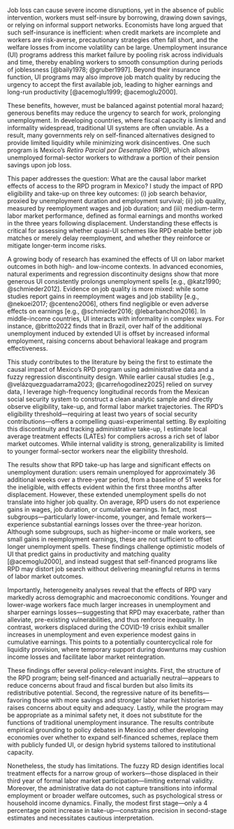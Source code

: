 
Job loss can cause severe income disruptions, yet in the absence of public intervention, workers must self-insure by borrowing, drawing down savings, or relying on informal support networks. Economists have long argued that such self-insurance is inefficient: when credit markets are incomplete and workers are risk-averse, precautionary strategies often fall short, and the welfare losses from income volatility can be large. Unemployment insurance (UI) programs address this market failure by pooling risk across individuals and time, thereby enabling workers to smooth consumption during periods of joblessness [@baily1978; @gruber1997]. Beyond their insurance function, UI programs may also improve job match quality by reducing the urgency to accept the first available job, leading to higher earnings and long-run productivity [@acemoglu1999; @acemoglu2000].

These benefits, however, must be balanced against potential moral hazard; generous benefits may reduce the urgency to search for work, prolonging unemployment. In developing countries, where fiscal capacity is limited and informality widespread, traditional UI systems are often unviable. As a result, many governments rely on self-financed alternatives designed to provide limited liquidity while minimizing work disincentives. One such program is Mexico’s *Retiro Parcial por Desempleo* (RPD), which allows unemployed formal-sector workers to withdraw a portion of their pension savings upon job loss.

This paper addresses the question: What are the causal labor market effects of access to the RPD program in Mexico? I study the impact of RPD eligibility and take-up on three key outcomes: (i) job search behavior, proxied by unemployment duration and employment survival; (ii) job quality, measured by reemployment wages and job duration; and (iii) medium-term labor market performance, defined as formal earnings and months worked in the three years following displacement. Understanding these effects is critical for assessing whether quasi-UI schemes like RPD enable better job matches or merely delay reemployment, and whether they reinforce or mitigate longer-term income risks.

A growing body of research has examined the effects of UI on labor market outcomes in both high- and low-income contexts. In advanced economies, natural experiments and regression discontinuity designs show that more generous UI consistently prolongs unemployment spells [e.g., @katz1990; @schmieder2012]. Evidence on job quality is more mixed: while some studies report gains in reemployment wages and job stability [e.g., @nekoei2017; @centeno2006], others find negligible or even adverse effects on earnings [e.g., @schmieder2016; @lebarbanchon2016]. In middle-income countries, UI interacts with informality in complex ways. For instance, @britto2022 finds that in Brazil, over half of the additional unemployment induced by extended UI is offset by increased informal employment, raising concerns about behavioral leakage and program effectiveness.

This study contributes to the literature by being the first to estimate the causal impact of Mexico’s RPD program using administrative data and a fuzzy regression discontinuity design. While earlier causal studies [e.g., @velázquezguadarrama2023; @carreñogodínez2025] relied on survey data, I leverage high-frequency longitudinal records from the Mexican social security system to construct a clean analytic sample and directly observe eligibility, take-up, and formal labor market trajectories. The RPD's eligibility threshold—requiring at least two years of social security contributions—offers a compelling quasi-experimental setting. By exploiting this discontinuity and tracking administrative take-up, I estimate local average treatment effects (LATEs) for compliers across a rich set of labor market outcomes. While internal validity is strong, generalizability is limited to younger formal-sector workers near the eligibility threshold.

The results show that RPD take-up has large and significant effects on unemployment duration: users remain unemployed for approximately 36 additional weeks over a three-year period, from a baseline of 51 weeks for the ineligible, with effects evident within the first three months after displacement. However, these extended unemployment spells do not translate into higher job quality. On average, RPD users do not experience gains in wages, job duration, or cumulative earnings. In fact, most subgroups—particularly lower-income, younger, and female workers—experience substantial earnings losses over the three-year horizon. Although some subgroups, such as higher-income or male workers, see small gains in reemployment earnings, these are not sufficient to offset longer unemployment spells. These findings challenge optimistic models of UI that predict gains in productivity and matching quality [@acemoglu2000], and instead suggest that self-financed programs like RPD may distort job search without delivering meaningful returns in terms of labor market outcomes.

Importantly, heterogeneity analyses reveal that the effects of RPD vary markedly across demographic and macroeconomic conditions. Younger and lower-wage workers face much larger increases in unemployment and sharper earnings losses—suggesting that RPD may exacerbate, rather than alleviate, pre-existing vulnerabilities, and thus renforce inequality. In contrast, workers displaced during the COVID-19 crisis exhibit smaller increases in unemployment and even experience modest gains in cumulative earnings. This points to a potentially countercyclical role for liquidity provision, where temporary support during downturns may cushion income losses and facilitate labor market reintegration.

These findings offer several policy-relevant insights. First, the structure of the RPD program; being self-financed and actuarially neutral—appears to reduce concerns about fraud and fiscal burden but also limits its redistributive potential. Second, the regressive nature of its benefits—favoring those with more savings and stronger labor market histories—raises concerns about equity and adequacy. Lastly, while the program may be appropriate as a minimal safety net, it does not substitute for the functions of traditional unemployment insurance. The results contribute empirical grounding to policy debates in Mexico and other developing economies over whether to expand self-financed schemes, replace them with publicly funded UI, or design hybrid systems tailored to institutional capacity.

Nonetheless, the study has limitations. The fuzzy RD design identifies local treatment effects for a narrow group of workers—those displaced in their third year of formal labor market participation—limiting external validity. Moreover, the administrative data do not capture transitions into informal employment or broader welfare outcomes, such as psychological stress or household income dynamics. Finally, the modest first stage—only a 4 percentage point increase in take-up—constrains precision in second-stage estimates and necessitates cautious interpretation.

